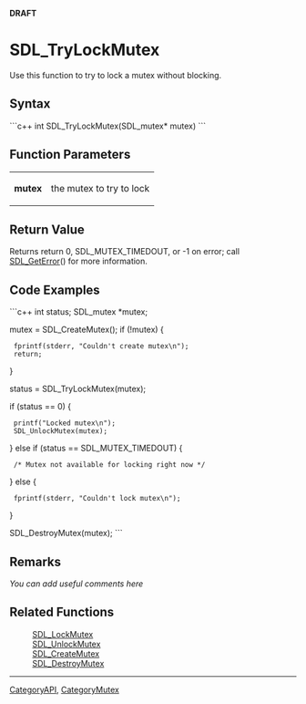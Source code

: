 <!-- pragma section-numbers off -->
<!-- pragma camelcase off -->

'''DRAFT'''

= SDL_TryLockMutex =
Use this function to try to lock a mutex without blocking.



== Syntax ==
```c++
int SDL_TryLockMutex(SDL_mutex* mutex)
```


== Function Parameters ==
{|
|'''mutex'''
|the mutex to try to lock
|}

== Return Value ==
Returns return 0, SDL_MUTEX_TIMEDOUT, or -1 on error; call [[SDL_GetError]]() for more information.

== Code Examples ==
```c++
int status;
SDL_mutex *mutex;

mutex = SDL_CreateMutex();
if (!mutex) {
  fprintf(stderr, "Couldn't create mutex\n");
  return;
}

status = SDL_TryLockMutex(mutex);

if (status == 0) {
  printf("Locked mutex\n");
  SDL_UnlockMutex(mutex);
} else if (status == SDL_MUTEX_TIMEDOUT) {
  /* Mutex not available for locking right now */
} else {
  fprintf(stderr, "Couldn't lock mutex\n");
}

SDL_DestroyMutex(mutex);
```

== Remarks ==
''You can add useful comments here''

<!-- #Leave this section as-is unless you have a remark to put in.  In that case, replace ''You can add useful comments here'' with your remark(s) following the Style Guide instructions.  Leave the rest of the markup alone and delete this comment. -->


== Related Functions ==
:[[SDL_LockMutex]]
:[[SDL_UnlockMutex]]
:[[SDL_CreateMutex]]
:[[SDL_DestroyMutex]]

----
[[CategoryAPI]], [[CategoryMutex]]
